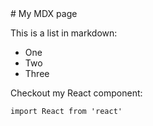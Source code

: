 
<MDArticleWrapper>
# My MDX page

This is a list in markdown:

- One
- Two
- Three

Checkout my React component:

```tsx
import React from 'react'
```
</MDArticleWrapper>


